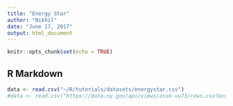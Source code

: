 ```yaml
---
title: "Energy Star"
author: "Nikhil"
date: "June 17, 2017"
output: html_document
---
```


```r
knitr::opts_chunk$set(echo = TRUE)
```

## R Markdown


```r
data <- read.csv("~/R/tutorials/datasets/energystar.csv")
#data <- read.csv("https://data.ny.gov/api/views/assk-vu73/rows.csv?accessType=DOWNLOAD")

```

